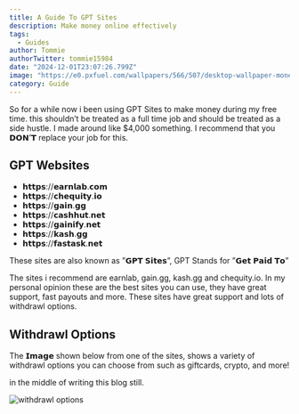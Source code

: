 ```yaml
---
title: A Guide To GPT Sites
description: Make money online effectively
tags:
  - Guides
author: Tommie 
authorTwitter: tommie15984
date: "2024-12-01T23:07:26.799Z"
image: "https://e0.pxfuel.com/wallpapers/566/507/desktop-wallpaper-money-jpg-168-kb-other-money-cartoon.jpg"
category: Guide
---
```

So for a while now i been using GPT Sites to make money during my free time. this shouldn’t be treated as a full time job and should be treated as a side hustle. I made around like $4,000 something. I recommend that you 𝗗𝗢𝗡’𝗧 replace your job for this.

## GPT Websites

- 𝗵𝘁𝘁𝗽𝘀://𝗲𝗮𝗿𝗻𝗹𝗮𝗯.𝗰𝗼𝗺
- 𝗵𝘁𝘁𝗽𝘀://𝗰𝗵𝗲𝗾𝘂𝗶𝘁𝘆.𝗶𝗼
- 𝗵𝘁𝘁𝗽𝘀://𝗴𝗮𝗶𝗻.𝗴𝗴
- 𝗵𝘁𝘁𝗽𝘀://𝗰𝗮𝘀𝗵𝗵𝘂𝘁.𝗻𝗲𝘁
- 𝗵𝘁𝘁𝗽𝘀://𝗴𝗮𝗶𝗻𝗶𝗳𝘆.𝗻𝗲𝘁
- 𝗵𝘁𝘁𝗽𝘀://𝗸𝗮𝘀𝗵.𝗴𝗴
- 𝗵𝘁𝘁𝗽𝘀://𝗳𝗮𝘀𝘁𝗮𝘀𝗸.𝗻𝗲𝘁

These sites are also known as ”𝗚𝗣𝗧 𝗦𝗶𝘁𝗲𝘀”, GPT Stands for ”𝗚𝗲𝘁 𝗣𝗮𝗶𝗱 𝗧𝗼”

The sites i recommend are earnlab, gain.gg, kash.gg and chequity.io. In my personal opinion these are the best sites you can use, they have great support, fast payouts and more. These sites have great support and lots of withdrawl options.

## Withdrawl Options

The 𝗜𝗺𝗮𝗴𝗲 shown below from one of the sites, shows a variety of withdrawl options you can choose from such as giftcards, crypto, and more!

in the middle of writing this blog still.




<Image src="/assets/withdrawl1.png" alt="withdrawl options" /> 